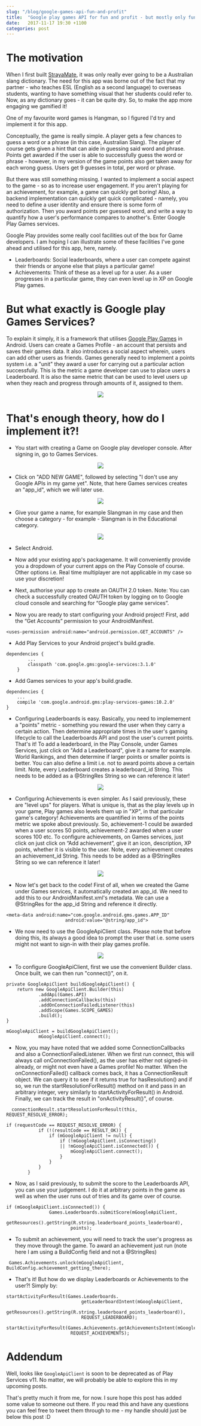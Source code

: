 ```yaml
---
slug: "/blog/google-games-api-fun-and-profit"
title:  "Google play games API for fun and profit - but mostly only fun."
date:   2017-11-17 19:30 +1100
categories: post
---
```

# The motivation

When I first built [StrayaMate](https://play.google.com/store/apps/details?id=strayanslangapp.noni.com.strayanslangapp), it was only really ever going to be a Australian slang dictionary. The need for this app was borne out of the fact that my partner - who teaches ESL (English as a second language) to overseas students, wanting to have something visual that her students could refer to. Now, as any dictionary goes - it can be quite dry. So, to make the app more engaging we gamified it!

One of my favourite word games is Hangman, so I figured I'd try and implement it for this app.

Conceptually, the game is really simple. A player gets a few chances to guess a word or a phrase (in this case, Australian Slang). The player of course gets given a hint that can aide in guessing said word and phrase. Points get awarded if the user is able to successfully guess the word or phrase - however, in my version of the game points also get taken away for each wrong guess. Users get 9 guesses in total, per word or phrase.

But there was still something missing. I wanted to implement a social aspect to the game - so as to increase user engagement. If you aren't playing for an achievement, for example, a game can quickly get boring! Also, a backend implementation can quickly get quick complicated - namely, you need to define a user identity and ensure there is some form of authorization. Then you award points per guessed word, and write a way to quantify how a user's performance compares to another's. Enter Google Play Games services.

Google Play provides some really cool facilities out of the box for Game developers. I am hoping I can illustrate some of these facilities I've gone ahead and utilised for this app, here, namely.

* Leaderboards: Social leaderboards, where a user can compete against their friends or anyone else that plays a particular game!
* Achievements: Think of these as a level up for a user. As a user progresses in a particular game, they can even level up in XP on Google Play games.

# But what exactly is Google play Games Services?

To explain it simply, it is a framework that utilises [Google Play Games](https://play.google.com/store/apps/details?id=com.google.android.play.games&hl=en) in Android. Users can create a Games Profile - an account that persists and saves their games data. It also introduces a social aspect wherein, users can add other users as friends. Games generally need to implement a points system i.e. a "unit" they award a user for carrying out a particular action successfully. This is the metric a game developer can use to place users a Leaderboard. It is also the same metric that can be used to level users up when they reach and progress through amounts of it, assigned to them.

<p align="center">
<img src="../images/play-games/play-games-app.png"/>
</p>

# That's enough theory, how do I implement it?!

* You start with creating a Game on Google play developer console. After signing in, go to Games Services.

<p align="center">
<img src="../images/play-games/play-services-games.png"/>
</p>


* Click on "ADD NEW GAME", followed by selecting "I don't use any Google APIs in my game yet". Note, that here Games services creates an "app_id", which we will later use.

<p align="center">
<img src="../images/play-games/add-new-game.png"/>
</p>

* Give your game a name, for example Slangman in my case and then choose a category - for example - Slangman is in the Educational category.

<p align="center">
<img src="../images/play-games/add-game-choose-category.png"/>
</p>

* Select Android.

* Now add your existing app's packagename. It will conveniently provide you a dropdown of your current apps on the Play Console of course. Other options i.e. Real time multiplayer are not applicable in my case so use your discretion!

* Next, authorise your app to create an OAUTH 2.0 token. Note: You can check a successfully created OAUTH token by logging on to Google cloud console and searching for “Google play game services”.

* Now you are ready to start configuring your Android project! First, add the “Get Accounts” permission to your AndroidManifest.

```
<uses-permission android:name="android.permission.GET_ACCOUNTS" />
```

* Add Play Services to your Android project's build.gradle.

```   
dependencies {
        ...
        classpath 'com.google.gms:google-services:3.1.0'
    }
```

* Add Games services to your app's build.gradle.

```
dependencies {
    ...
    compile 'com.google.android.gms:play-services-games:10.2.0'
}
```

* Configuring Leaderboards is easy. Basically, you need to implemement a "points" metric - something you reward the user when they carry a certain action. Then determine appropriate times in the user's gaming lifecycle to call the Leaderboards API and post the user's current points. That's it! To add a leaderboard, in the Play Console, under Games Services, just click on "Add a Leaderboard", give it a name for example. World Rankings, and then determine if larger points or smaller points is better. You can also define a limit i.e. not to award points above a certain limit. Note, every Leaderboard creates a leaderboard_id String. This needs to be added as a @StringRes String so we can reference it later!

<p align="center">
<img src="../images/play-games/configure-leaderboards.png"/>
</p>

* Configuring Achievements is even simpler. As I said previously, these are "level ups" for players. What is unique is, that as the play levels up in your game, Play games also levels them up in "XP", in that particular game's category! Achievements are quantified in terms of the points metric we spoke about previously. So, achievement-1 could be awarded when a user scores 50 points, achievement-2 awarded when a user scores 100 etc. To configure achievements, on Games services, just click on just click on “Add achievement”, give it an icon, description, XP points, whether it is visible to the user. Note, every achievement creates an achievement_id String. This needs to be added as a @StringRes String so we can reference it later!

<p align="center">
<img src="../images/play-games/configure-achievements.png"/>
</p>

* Now let's get back to the code! First of all, when we created the Game under Games services, it automatically created an app_id.
We need to add this to our AndroidManifest.xml's metadata. We can use a @StringRes for the app_id String and reference it directly.

```
<meta-data android:name="com.google.android.gms.games.APP_ID"
                      android:value="@string/app_id">
```

* We now need to use the GoogleApiClient class. Please note that before doing this, its always a good idea to prompt the user that i.e. some users might not want to sign-in with their play games profile.

<p align="center">
<img src="../images/play-games/alert-to-sign-in.png"/>
</p>

* To configure GoogleApiClient, first we use the convenient Builder class. Once built, we can then run "connect()", on it.

```
private GoogleApiClient buildGoogleApiClient() {
    return new GoogleApiClient.Builder(this)
            .addApi(Games.API)
            .addConnectionCallbacks(this)
            .addOnConnectionFailedListener(this)
            .addScope(Games.SCOPE_GAMES)
            .build();
}

mGoogleApiClient = buildGoogleApiClient();
            mGoogleApiClient.connect();
```


* Now, you may have noted that we added some ConnectionCallbacks and also a ConnectionFailedListener. When we first run connect, this will always call onConnectionFailed(), as the user has either not signed-in already, or might not even have a  Games profile! No matter. When the onConnectionFailed() callback comes back, it has a ConnectionResult object. We can query it to see if it returns true for hasResolution() and if so, we run the startResolutionForResult() method on it and pass in an arbitrary integer, very similarly to startActivityForResult() in Android. Finally, we can track the result in "onActivityResult()", of course.

```
  connectionResult.startResolutionForResult(this, REQUEST_RESOLVE_ERROR);
```

```
if (requestCode == REQUEST_RESOLVE_ERROR) {
            if (!(resultCode == RESULT_OK)) {
                if (mGoogleApiClient != null) {
                    if (!mGoogleApiClient.isConnecting()
                    || !mGoogleApiClient.isConnected()) {
                        mGoogleApiClient.connect();
                    }
                }
            }
        }
```

* Now, as I said previously, to submit the score to the Leaderboards API, you can use your judgement. I do it at arbitrary points in the game as well as when the user runs out of tries and its game over of course.

```
if (mGoogleApiClient.isConnected()) {
                Games.Leaderboards.submitScore(mGoogleApiClient,
                        getResources().getString(R.string.leaderboard_points_leaderboard),
                        points);
```

* To submit an achievement, you will need to track the user's progress as they move through the game. To award an achievement just run (note here I am using a BuildConfig field and not a @StringRes)

```
 Games.Achievements.unlock(mGoogleApiClient, BuildConfig.achievement_getting_there);
```

* That's it! But how do we display Leaderboards or Achievements to the user?! Simply by:

```
startActivityForResult(Games.Leaderboards.
                            getLeaderboardIntent(mGoogleApiClient,
                            getResources().getString(R.string.leaderboard_points_leaderboard)),
                            REQUEST_LEADERBOARD);
```

```
startActivityForResult(Games.Achievements.getAchievementsIntent(mGoogleApiClient),
                        REQUEST_ACHIEVEMENTS);
```

# Addendum

Well, looks like `GoogleApiClient` is soon to be deprecated as of Play Services v11. No matter, we will probably be able to explore this in my upcoming posts.

That's pretty much it from me, for now. I sure hope this post has added some value to someone out there. If you read this and have any questions you can feel free to tweet them through to me - my handle should just be below this post :D

